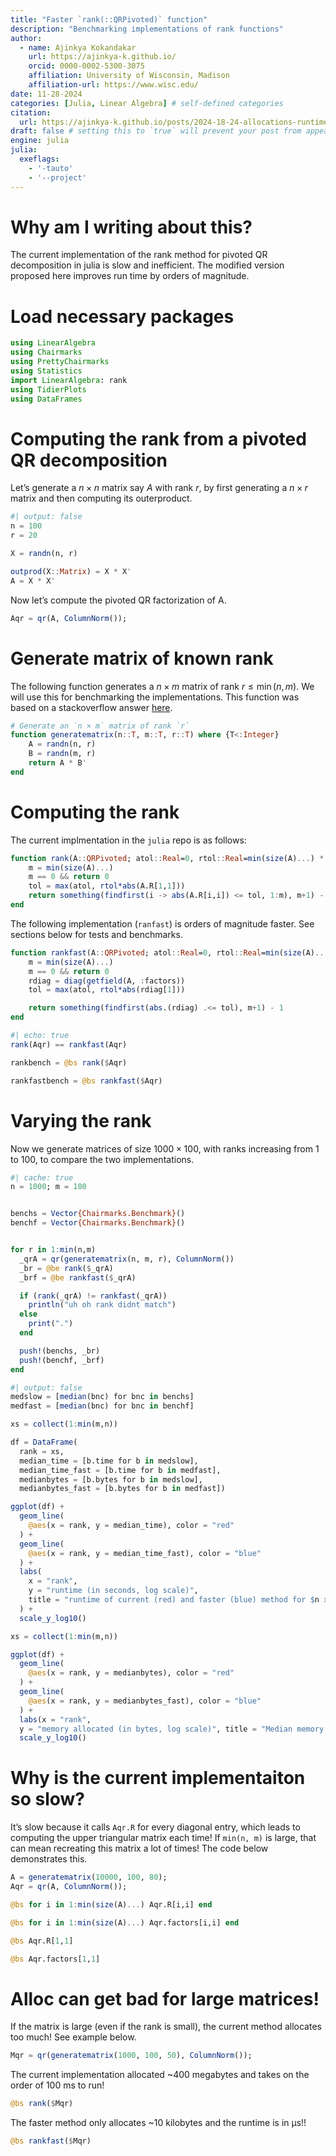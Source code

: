 ```yaml
---
title: "Faster `rank(::QRPivoted)` function"
description: "Benchmarking implementations of rank functions"
author:
  - name: Ajinkya Kokandakar
    url: https://ajinkya-k.github.io/
    orcid: 0000-0002-5300-3075
    affiliation: University of Wisconsin, Madison
    affiliation-url: https://www.wisc.edu/ 
date: 11-28-2024
categories: [Julia, Linear Algebra] # self-defined categories
citation: 
  url: https://ajinkya-k.github.io/posts/2024-18-24-allocations-runtime/ 
draft: false # setting this to `true` will prevent your post from appearing on your listing page until you're ready!
engine: julia
julia:
  exeflags:
    - '-tauto'
    - '--project'
---
```


# Why am I writing about this? 

The current implementation of the rank method for pivoted QR decomposition in julia is slow and inefficient.
The modified version proposed here improves run time by orders of magnitude.

# Load necessary packages

```julia
using LinearAlgebra
using Chairmarks
using PrettyChairmarks
using Statistics
import LinearAlgebra: rank
using TidierPlots
using DataFrames
```

# Computing the rank from a pivoted QR decomposition

Let's generate a $n \times n$ matrix say $A$ with rank $r$, by first generating a $n \times r$ matrix and then computing its outerproduct.
```julia
#| output: false
n = 100
r = 20

X = randn(n, r)

outprod(X::Matrix) = X * X'
A = X * X'
```

Now let's compute the pivoted QR factorization of A.

```julia
Aqr = qr(A, ColumnNorm());
``` 

# Generate matrix of known rank

The following function generates a $n \times m$ matrix of rank $r \leq \min(n, m)$.
We will use this for benchmarking the implementations.
This function was based on a stackoverflow answer [here](https://stackoverflow.com/a/10149972). 
```julia
# Generate an `n × m` matrix of rank `r`
function generatematrix(n::T, m::T, r::T) where {T<:Integer}
    A = randn(n, r)
    B = randn(m, r)
    return A * B'
end
```

# Computing the rank

The current implmentation in the `julia` repo is as follows:
```julia
function rank(A::QRPivoted; atol::Real=0, rtol::Real=min(size(A)...) * eps(real(float(one(eltype(A.Q))))) * iszero(atol))
    m = min(size(A)...)
    m == 0 && return 0
    tol = max(atol, rtol*abs(A.R[1,1]))
    return something(findfirst(i -> abs(A.R[i,i]) <= tol, 1:m), m+1) - 1
end
```

The following implementation (`ranfast`) is orders of magnitude faster.
See sections below for tests and benchmarks.
```julia
function rankfast(A::QRPivoted; atol::Real=0, rtol::Real=min(size(A)...) * eps(real(float(one(eltype(A.Q))))) * iszero(atol))
    m = min(size(A)...)
    m == 0 && return 0
    rdiag = diag(getfield(A, :factors))
    tol = max(atol, rtol*abs(rdiag[1]))

    return something(findfirst(abs.(rdiag) .<= tol), m+1) - 1
end
```

```julia
#| echo: true
rank(Aqr) == rankfast(Aqr)
```

```julia
rankbench = @bs rank($Aqr)
```
```julia
rankfastbench = @bs rankfast($Aqr)
```

# Varying the rank

Now we generate matrices of size $1000 \times 100$, with ranks increasing from 1 to 100, to compare the two implementations.

```julia
#| cache: true
n = 1000; m = 100


benchs = Vector{Chairmarks.Benchmark}()
benchf = Vector{Chairmarks.Benchmark}()


for r in 1:min(n,m)
  _qrA = qr(generatematrix(n, m, r), ColumnNorm())
  _br = @be rank($_qrA)
  _brf = @be rankfast($_qrA)

  if (rank(_qrA) != rankfast(_qrA)) 
    println("uh oh rank didnt match") 
  else
    print(".")
  end

  push!(benchs, _br)
  push!(benchf, _brf)
end
```

```julia
#| output: false
medslow = [median(bnc) for bnc in benchs]
medfast = [median(bnc) for bnc in benchf]
```

```julia
xs = collect(1:min(m,n))

df = DataFrame(
  rank = xs,
  median_time = [b.time for b in medslow],
  median_time_fast = [b.time for b in medfast],
  medianbytes = [b.bytes for b in medslow],
  medianbytes_fast = [b.bytes for b in medfast])

ggplot(df) +
  geom_line(
    @aes(x = rank, y = median_time), color = "red"
  ) +
  geom_line(
    @aes(x = rank, y = median_time_fast), color = "blue"
  ) +
  labs(
    x = "rank", 
    y = "runtime (in seconds, log scale)", 
    title = "runtime of current (red) and faster (blue) method for $n x $m matrix"
  ) +
  scale_y_log10()
```


```julia
xs = collect(1:min(m,n))

ggplot(df) +
  geom_line(
    @aes(x = rank, y = medianbytes), color = "red"
  ) +
  geom_line(
    @aes(x = rank, y = medianbytes_fast), color = "blue"
  ) +
  labs(x = "rank", 
  y = "memory allocated (in bytes, log scale)", title = "Median memory allocated of current (red) and faster (blue) method for $n x $m matrix") +
  scale_y_log10()
```


# Why is the current implementaiton so slow?

It's slow because it calls `Aqr.R` for every diagonal entry,
which leads to computing the upper triangular matrix each time! 
If `min(n, m)` is large, that can mean recreating this matrix a lot of times!
The code below demonstrates this.
```julia

A = generatematrix(10000, 100, 80);
Aqr = qr(A, ColumnNorm());
```

```julia
@bs for i in 1:min(size(A)...) Aqr.R[i,i] end
```

```julia
@bs for i in 1:min(size(A)...) Aqr.factors[i,i] end
```

```julia
@bs Aqr.R[1,1]
```
```julia
@bs Aqr.factors[1,1]
```

# Alloc can get bad for large matrices!

If the matrix is large (even if the rank is small), the current method allocates too much!
See example below.
```julia
Mqr = qr(generatematrix(1000, 100, 50), ColumnNorm());
```

The current implementation allocated ~400 megabytes and takes on the order of 100 ms to run!
```julia
@bs rank($Mqr)
```

The faster method only allocates ~10 kilobytes and the runtime is in μs!!
```julia
@bs rankfast($Mqr)
```